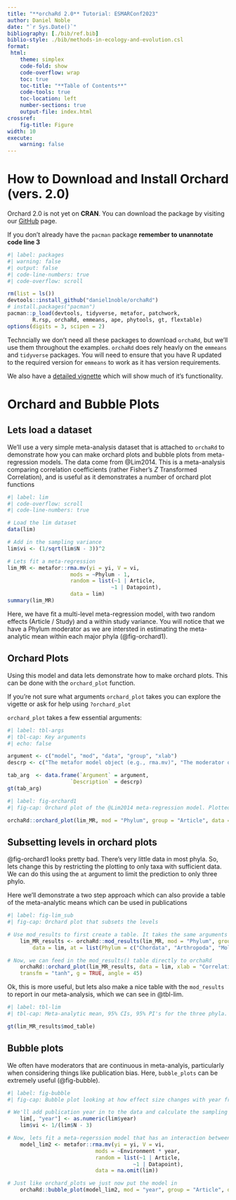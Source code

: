 ```yaml
---
title: "**orchaRd 2.0** Tutorial: ESMARConf2023"
author: Daniel Noble
date: "`r Sys.Date()`"
bibliography: [./bib/ref.bib]
biblio-style: ./bib/methods-in-ecology-and-evolution.csl
format: 
 html:
    theme: simplex
    code-fold: show
    code-overflow: wrap
    toc: true
    toc-title: "**Table of Contents**"
    code-tools: true
    toc-location: left
    number-sections: true
    output-file: index.html
crossref: 
    fig-title: Figure
width: 10
execute:
    warning: false
---
```


# How to Download and Install Orchard (vers. 2.0)

Orchard 2.0 is not yet on **CRAN**. You can download the package by visiting our [GitHub](https://github.com/daniel1noble/orchaRd) page. 

::: {.callout-note}
If you don't already have the `pacman` package **remember to unannotate code line 3**
:::

```r
#| label: packages
#| warning: false
#| output: false
#| code-line-numbers: true
#| code-overflow: scroll

rm(list = ls())
devtools::install_github("daniel1noble/orchaRd")
# install.packages("pacman")
pacman::p_load(devtools, tidyverse, metafor, patchwork, 
        R.rsp, orchaRd, emmeans, ape, phytools, gt, flextable)
options(digits = 3, scipen = 2)
```

:::{.column-margin}
Techncially we don't need all these packages to download `orchaRd`, but we'll use them throughout the examples. `orchaRd` does rely heavly on the `emmeans` and `tidyverse` packages. You will need to ensure that you have R updated to the required version for `emmeans` to work as it has version requirements.
:::

We also have a [detailed vignette](https://daniel1noble.github.io/orchaRd/) which will show much of it's functionality.

# Orchard and Bubble Plots

## Lets load a dataset
We'll use a very simple meta-analysis dataset that is attached to `orchaRd` to demonstrate how you can make orchard plots and bubble plots from meta-regression models. The data come from @Lim2014. This is a meta-analysis comparing correlation coefficients (rather Fisher's *Z* Transformed Correlation), and is useful as it demonstrates a number of orchard plot functions

```r
#| label: lim
#| code-overflow: scroll
#| code-line-numbers: true

# Load the lim dataset
data(lim)

# Add in the sampling variance
lim$vi <- (1/sqrt(lim$N - 3))^2

# Lets fit a meta-regression 
lim_MR <- metafor::rma.mv(yi = yi, V = vi, 
                    mods = ~Phylum - 1, 
                    random = list(~1 | Article, 
                                 ~1 | Datapoint), 
                    data = lim)
summary(lim_MR)
```

Here, we have fit a multi-level meta-regression model, with two random effects (Article / Study) and a within study variance. You will notice that we have a Phylum moderator as we are intersted in estimating the meta-analytic mean within each major phyla (@fig-orchard1). 

## Orchard Plots

Using this model and data lets demonstrate how to make orchard plots. This can be done with the `orchard_plot` function.

:::{.column-margin} 
If you're not sure what arguments `orchard_plot` takes you can explore the vigette or ask for help using `?orchard_plot`
:::

:::{.column-margin} 
`orchard_plot` takes a few essential arguments:

```r
#| label: tbl-args
#| tbl-cap: Key arguments
#| echo: false

argument <- c("model", "mod", "data", "group", "xlab")
descrp <- c("The metafor model object (e.g., rma.mv)", "The moderator of interest (as a character). If you don't specify it will default to the overall meta-analytic mean", "The dataset used to fit the model", "The group you wish to tally N for within brackets", "The axis label for the effect size")

tab_arg  <- data.frame(`Argument` = argument,
                    `Description` = descrp)
gt(tab_arg)
```
:::

```r
#| label: fig-orchard1
#| fig-cap: Orchard plot of the @Lim2014 meta-regression model. Plotted are meta-anlaytic means, 95% confidence intervals, 95% prediction intervals and the raw effect size data weighted by the the sample size. In this case, *k* is the number of effect sizes and the number of studies are provided within brackets.

orchaRd::orchard_plot(lim_MR, mod = "Phylum", group = "Article", data = lim, xlab = "Correlation coefficient", alpha = 0.5, transfm = "tanh", angle = 45, N = "N", cb = FALSE)

```

## Subsetting levels in orchard plots

@fig-orchard1 looks pretty bad. There's very little data in most phyla. So, lets change this by restricting the plotting to only taxa with sufficient data. We can do this using the `at` argument to limit the prediction to only three phylo. 

Here we'll demonstrate a two step approach which can also provide a table of the meta-analytic means which can be used in publications

```r
#| label: fig-lim_sub
#| fig-cap: Orchard plot that subsets the levels

# Use mod_results to first create a table. It takes the same arguments as orchard_plot()
    lim_MR_results <- orchaRd::mod_results(lim_MR, mod = "Phylum", group = "Article",
        data = lim, at = list(Phylum = c("Chordata", "Arthropoda", "Mollusca")), subset = TRUE)

# Now, we can feed in the mod_results() table directly to orchaRd
    orchaRd::orchard_plot(lim_MR_results, data = lim, xlab = "Correlation coefficient",
    transfm = "tanh", g = TRUE, angle = 45)
```

Ok, this is more useful, but lets also make a nice table with the `mod_results` to report in our meta-analysis, which we can see in @tbl-lim.


```r
#| label: tbl-lim
#| tbl-cap: Meta-analytic mean, 95% CIs, 95% PI's for the three phyla. To do this we need to extract the *mod_table* from the `orchaRd` object.

gt(lim_MR_results$mod_table)
```

## Bubble plots

We often have moderators that are continuous in meta-analyis, particularly when considering things like publication bias. Here, `bubble_plots` can be extremely useful (@fig-bubble). 


```r
#| label: fig-bubble
#| fig-cap: Bubble plot looking at how effect size changes with year from studies conducted in the wild and captivity.

# We'll add publication year in to the data and calculate the sampling variance
    lim[, "year"] <- as.numeric(lim$year)
    lim$vi <- 1/(lim$N - 3)

# Now, lets fit a meta-regerssion model that has an interaction between year and environment type.
    model_lim2 <- metafor::rma.mv(yi = yi, V = vi, 
                            mods = ~Environment * year, 
                            random = list(~1 | Article, 
                                        ~1 | Datapoint), 
                            data = na.omit(lim))

# Just like orchard_plots we just now put the model in
    orchaRd::bubble_plot(model_lim2, mod = "year", group = "Article", data = na.omit(lim), by = "Environment", xlab = "Year",legend.pos = "top.left")

```